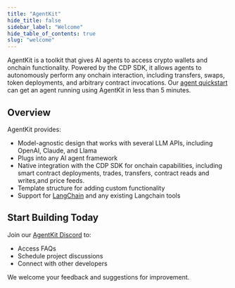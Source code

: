 ```yaml
---
title: "AgentKit"
hide_title: false
sidebar_label: "Welcome"
hide_table_of_contents: true
slug: "welcome"
---
```


AgentKit is a toolkit that gives AI agents to access crypto wallets and onchain functionality. Powered by the CDP SDK, it allows agents to autonomously perform any onchain interaction, including transfers, swaps, token deployments, and arbitrary contract invocations. Our [agent quickstart](/agentkit/docs/quickstart) can get an agent running using AgentKit in less than 5 minutes.


## Overview

AgentKit provides:
- Model-agnostic design that works with several LLM APIs, including OpenAI, Claude, and Llama
- Plugs into any AI agent framework
- Native integration with the CDP SDK for onchain capabilities, including smart contract deployments, trades, transfers, contract reads and writes,and price feeds.
- Template structure for adding custom functionality
- Support for [LangChain](https://docs.langchain.com/docs/) and any existing Langchain tools


## Start Building Today

Join our [AgentKit Discord](https://discord.gg/kQTDMYzb3D) to:
- Access FAQs
- Schedule project discussions
- Connect with other developers

We welcome your feedback and suggestions for improvement.